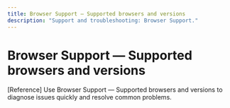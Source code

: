 ```yaml
---
title: Browser Support — Supported browsers and versions
description: "Support and troubleshooting: Browser Support."
---
```


# Browser Support — Supported browsers and versions

[Reference] Use Browser Support — Supported browsers and versions to diagnose issues quickly and resolve common problems.
